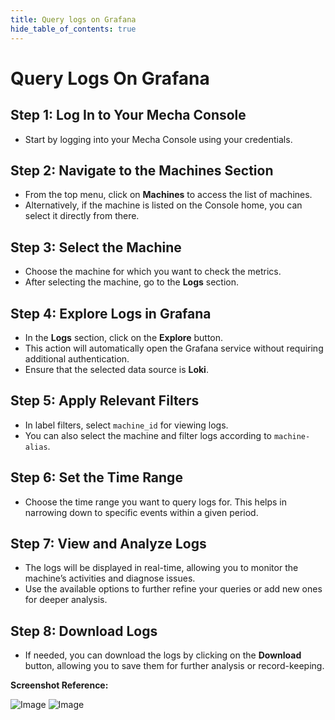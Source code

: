 ```yaml
---
title: Query logs on Grafana
hide_table_of_contents: true
---
```

# Query Logs On Grafana

## Step 1: Log In to Your Mecha Console

- Start by logging into your Mecha Console using your credentials.

## Step 2: Navigate to the Machines Section

- From the top menu, click on **Machines** to access the list of machines.
- Alternatively, if the machine is listed on the Console home, you can select it directly from there.

## Step 3: Select the Machine

- Choose the machine for which you want to check the metrics.
- After selecting the machine, go to the **Logs** section.

## Step 4: Explore Logs in Grafana

- In the **Logs** section, click on the **Explore** button.
- This action will automatically open the Grafana service without requiring additional authentication.
- Ensure that the selected data source is **Loki**.

## Step 5: Apply Relevant Filters

- In label filters, select `machine_id` for viewing logs.
- You can also select the machine and filter logs according to `machine-alias`.

## Step 6: Set the Time Range

- Choose the time range you want to query logs for. This helps in narrowing down to specific events within a given period.

## Step 7: View and Analyze Logs

- The logs will be displayed in real-time, allowing you to monitor the machine’s activities and diagnose issues.
- Use the available options to further refine your queries or add new ones for deeper analysis.

## Step 8: Download Logs

- If needed, you can download the logs by clicking on the **Download** button, allowing you to save them for further analysis or record-keeping.

**Screenshot Reference:**

![Image](./query-logs/analyze.png)
![Image](./query-logs/analyze2.png)
